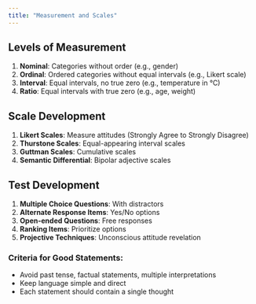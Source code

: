 ```yaml
---
title: "Measurement and Scales"
---
```


## Levels of Measurement

1. **Nominal**: Categories without order (e.g., gender)
2. **Ordinal**: Ordered categories without equal intervals (e.g., Likert scale)
3. **Interval**: Equal intervals, no true zero (e.g., temperature in °C)
4. **Ratio**: Equal intervals with true zero (e.g., age, weight)

## Scale Development

1. **Likert Scales**: Measure attitudes (Strongly Agree to Strongly Disagree)
2. **Thurstone Scales**: Equal-appearing interval scales
3. **Guttman Scales**: Cumulative scales
4. **Semantic Differential**: Bipolar adjective scales

## Test Development

1. **Multiple Choice Questions**: With distractors
2. **Alternate Response Items**: Yes/No options
3. **Open-ended Questions**: Free responses
4. **Ranking Items**: Prioritize options
5. **Projective Techniques**: Unconscious attitude revelation

### Criteria for Good Statements:
- Avoid past tense, factual statements, multiple interpretations
- Keep language simple and direct
- Each statement should contain a single thought